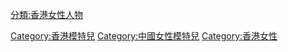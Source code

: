 [[Category:香港模特兒|Category:香港模特兒]]
[[Category:中國女性模特兒‎|Category:中國女性模特兒‎]]
[[Category:香港女性|Category:香港女性]]
[[分類:香港女性人物|分類:香港女性人物]]